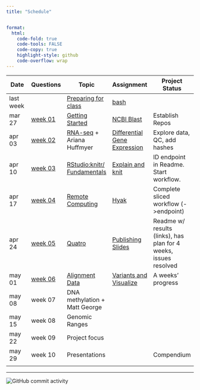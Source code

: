 ```yaml
---
title: "Schedule"


format:
  html:
    code-fold: true
    code-tools: FALSE
    code-copy: true
    highlight-style: github
    code-overflow: wrap
---
```


| Date      | Questions                       | Topic                                                  | Assignment                                              | Project Status                                                   |
|--------------|--------------|--------------|--------------|-----------------|
| last week |                                 | [Preparing for class](lectures/00-before.qmd)          | [bash](assignments/00-bash.qmd)                         |                                                                  |
| mar 27    | [week 01](questions/week01.md)  | [Getting Started](lectures/01-start-up.qmd)            | [NCBI Blast](assignments/01-blast.qmd)                  | Establish Repos                                                  |
| apr 03    | [week 02](questions/week02.qmd) | [RNA-seq](lectures/02-rna-seq.qmd) + Ariana Huffmyer   | [Differential Gene Expression](assignments/02-DGE.qmd)  | Explore data, QC, add hashes                                     |
| apr 10    | [week 03](questions/week03.qmd) | [RStudio:knitr/ Fundamentals](lectures/03-rstudio.qmd) | [Explain and knit](assignments/03-knit.qmd)             | ID endpoint in Readme. Start workflow.                           |
| apr 17    | [week 04](questions/week04.qmd) | [Remote Computing](lectures/04-remote.qmd)             | [Hyak](assignments/04-hyak.qmd)                         | Complete sliced workflow (-\>endpoint)                           |
| apr 24    | [week 05](questions/week05.qmd) | [Quatro](lectures/05-knit-slides.qmd)                  | [Publishing Slides](assignments/05-slidedeck.qmd)       | Readme w/ results (links), has plan for 4 weeks, issues resolved |
| may 01    | [week 06](questions/week06.qmd) | [Alignment Data](lectures/06-snps.qmd)                 | [Variants and Visualize](assignments/06-rnaseq-snp.qmd) | A weeks' progress                                                |
| may 08    | week 07                         | DNA methylation + Matt George                          |                                                         |                                                                  |
| may 15    | week 08                         | Genomic Ranges                                         |                                                         |                                                                  |
| may 22    | week 09                         | Project focus                                          |                                                         |                                                                  |
| may 29    | week 10                         | Presentations                                          |                                                         | Compendium                                                       |
|           |                                 |                                                        |                                                         |                                                                  |

------------------------------------------------------------------------

<img src="https://img.shields.io/github/commit-activity/w/sr320/course-FISH546-2023" alt="GitHub commit activity"/>
